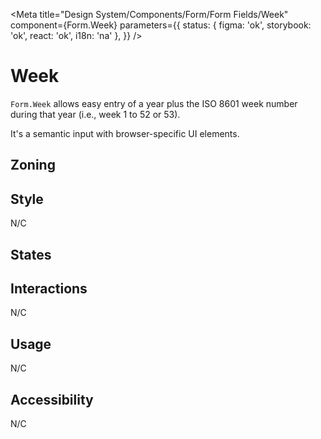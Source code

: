 

<Meta
	title="Design System/Components/Form/Form Fields/Week"
	component={Form.Week}
	parameters={{
		status: { figma: 'ok', storybook: 'ok', react: 'ok', i18n: 'na' },
	}}
/>

# Week

`Form.Week` allows easy entry of a year plus the ISO 8601 week number during that year (i.e., week 1 to 52 or 53).

It's a semantic input with browser-specific UI elements.

## Zoning

<FigmaImage
	src="https://www.figma.com/file/qc8oUSyVJM67gSsbTShftt/%F0%9F%93%90-Zoning?node-id=245%3A219"
	alt="zoning image for inputs"
/>

## Style

N/C

## States

<Canvas>
	<Story story={Stories.Week} />
</Canvas>

## Interactions

N/C

## Usage

N/C

## Accessibility

N/C
